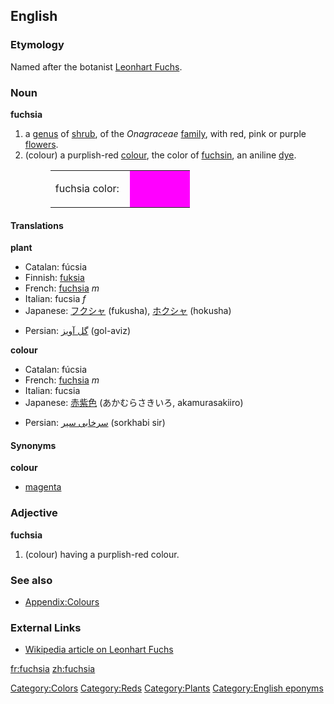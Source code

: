 {{wikipedia}}
==English==
===Etymology===
Named after the botanist [[Wikipedia:Leonhart Fuchs|Leonhart Fuchs]].

===Noun===
'''fuchsia'''
#a [[genus]] of [[shrub]], of the ''Onagraceae'' [[family]],  with red, pink or purple [[flower]]s.
#(colour) a purplish-red [[color|colour]], the color of [[fuchsin]], an aniline [[dye]].
#:<table><tr><td>fuchsia color: &nbsp;</td><td bgcolor="fuchsia" width="80">&nbsp; </td></tr></table>

====Translations====
'''plant'''
{{top}}
*Catalan: fúcsia
*Finnish: [[fuksia]]
*French: [[fuchsia]] ''m''
*Italian: fucsia ''f''
*Japanese: [[フクシャ]] (fukusha), [[ホクシャ]] (hokusha)
{{mid}}
* Persian: [[گل آویز]] (gol-aviz)
{{bottom}}

'''colour'''
{{top}}
*Catalan: fúcsia
*French: [[fuchsia]] ''m''
*Italian: fucsia
*Japanese: [[赤紫色]] (あかむらさきいろ, akamurasakiiro)
{{mid}}
* Persian: [[سرخابی سیر]] (sorkhabi sir) 
{{bottom}}

====Synonyms====
'''colour'''
*[[magenta]]

===Adjective===
'''fuchsia'''
#(colour) having a purplish-red colour.

===See also===
*[[Wiktionary_Appendix:Colours|Appendix:Colours]]

===External Links===
*[[w:Leonhart_Fuchs|Wikipedia article on Leonhart Fuchs]]

[[Category:Colors]]
[[Category:Reds]]
[[Category:Plants]]
[[Category:English eponyms]]

[[fr:fuchsia]]
[[zh:fuchsia]]